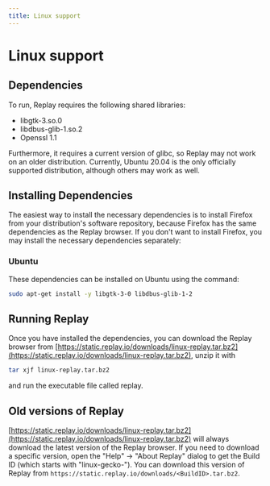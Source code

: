 ```yaml
---
title: Linux support
---
```

# Linux support

## Dependencies

To run, Replay requires the following shared libraries:

- libgtk-3.so.0
- libdbus-glib-1.so.2
- Openssl 1.1

Furthermore, it requires a current version of glibc, so Replay may not work on an older distribution. Currently, Ubuntu 20.04 is the only officially supported distribution, although others may work as well.

## Installing Dependencies

The easiest way to install the necessary dependencies is to install Firefox from your distribution's software repository, because Firefox has the same dependencies as the Replay browser. If you don't want to install Firefox, you may install the necessary dependencies separately:

### Ubuntu

These dependencies can be installed on Ubuntu using the command:

```bash
sudo apt-get install -y libgtk-3-0 libdbus-glib-1-2
```

## Running Replay

Once you have installed the dependencies, you can download the Replay browser from [https://static.replay.io/downloads/linux-replay.tar.bz2](https://static.replay.io/downloads/linux-replay.tar.bz2), unzip it with

```bash
tar xjf linux-replay.tar.bz2
```

and run the executable file called replay.

## Old versions of Replay

[https://static.replay.io/downloads/linux-replay.tar.bz2](https://static.replay.io/downloads/linux-replay.tar.bz2) will always download the latest version of the Replay browser. If you need to download a specific version, open the "Help" → "About Replay" dialog to get the Build ID (which starts with "linux-gecko-"). You can download this version of Replay from `https://static.replay.io/downloads/<BuildID>.tar.bz2`.